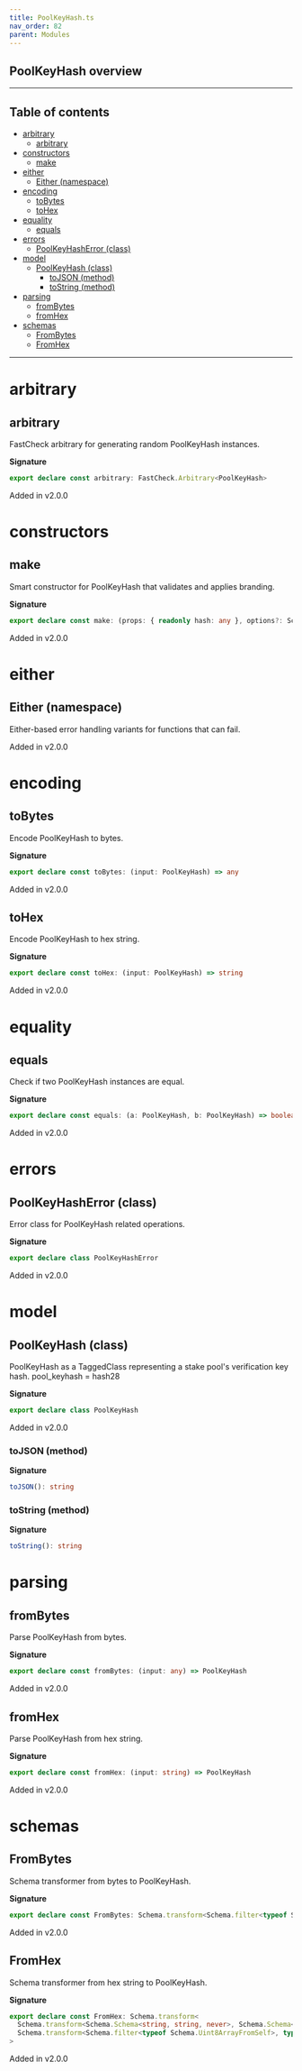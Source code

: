 ```yaml
---
title: PoolKeyHash.ts
nav_order: 82
parent: Modules
---
```


## PoolKeyHash overview

---

<h2 className="text-delta">Table of contents</h2>

- [arbitrary](#arbitrary)
  - [arbitrary](#arbitrary-1)
- [constructors](#constructors)
  - [make](#make)
- [either](#either)
  - [Either (namespace)](#either-namespace)
- [encoding](#encoding)
  - [toBytes](#tobytes)
  - [toHex](#tohex)
- [equality](#equality)
  - [equals](#equals)
- [errors](#errors)
  - [PoolKeyHashError (class)](#poolkeyhasherror-class)
- [model](#model)
  - [PoolKeyHash (class)](#poolkeyhash-class)
    - [toJSON (method)](#tojson-method)
    - [toString (method)](#tostring-method)
- [parsing](#parsing)
  - [fromBytes](#frombytes)
  - [fromHex](#fromhex)
- [schemas](#schemas)
  - [FromBytes](#frombytes-1)
  - [FromHex](#fromhex-1)

---

# arbitrary

## arbitrary

FastCheck arbitrary for generating random PoolKeyHash instances.

**Signature**

```ts
export declare const arbitrary: FastCheck.Arbitrary<PoolKeyHash>
```

Added in v2.0.0

# constructors

## make

Smart constructor for PoolKeyHash that validates and applies branding.

**Signature**

```ts
export declare const make: (props: { readonly hash: any }, options?: Schema.MakeOptions | undefined) => PoolKeyHash
```

Added in v2.0.0

# either

## Either (namespace)

Either-based error handling variants for functions that can fail.

Added in v2.0.0

# encoding

## toBytes

Encode PoolKeyHash to bytes.

**Signature**

```ts
export declare const toBytes: (input: PoolKeyHash) => any
```

Added in v2.0.0

## toHex

Encode PoolKeyHash to hex string.

**Signature**

```ts
export declare const toHex: (input: PoolKeyHash) => string
```

Added in v2.0.0

# equality

## equals

Check if two PoolKeyHash instances are equal.

**Signature**

```ts
export declare const equals: (a: PoolKeyHash, b: PoolKeyHash) => boolean
```

Added in v2.0.0

# errors

## PoolKeyHashError (class)

Error class for PoolKeyHash related operations.

**Signature**

```ts
export declare class PoolKeyHashError
```

Added in v2.0.0

# model

## PoolKeyHash (class)

PoolKeyHash as a TaggedClass representing a stake pool's verification key hash.
pool_keyhash = hash28

**Signature**

```ts
export declare class PoolKeyHash
```

Added in v2.0.0

### toJSON (method)

**Signature**

```ts
toJSON(): string
```

### toString (method)

**Signature**

```ts
toString(): string
```

# parsing

## fromBytes

Parse PoolKeyHash from bytes.

**Signature**

```ts
export declare const fromBytes: (input: any) => PoolKeyHash
```

Added in v2.0.0

## fromHex

Parse PoolKeyHash from hex string.

**Signature**

```ts
export declare const fromHex: (input: string) => PoolKeyHash
```

Added in v2.0.0

# schemas

## FromBytes

Schema transformer from bytes to PoolKeyHash.

**Signature**

```ts
export declare const FromBytes: Schema.transform<Schema.filter<typeof Schema.Uint8ArrayFromSelf>, typeof PoolKeyHash>
```

Added in v2.0.0

## FromHex

Schema transformer from hex string to PoolKeyHash.

**Signature**

```ts
export declare const FromHex: Schema.transform<
  Schema.transform<Schema.Schema<string, string, never>, Schema.Schema<Uint8Array, Uint8Array, never>>,
  Schema.transform<Schema.filter<typeof Schema.Uint8ArrayFromSelf>, typeof PoolKeyHash>
>
```

Added in v2.0.0
